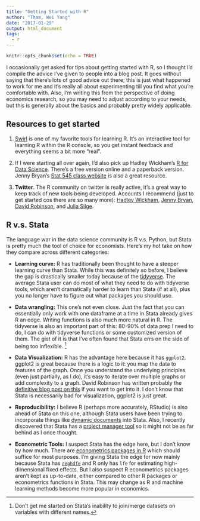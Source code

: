 ```yaml
---
title: "Getting Started with R"
author: "Tham, Wei Yang"
date: "2017-01-29"
output: html_document
tags:
  - r
---
```


```r
knitr::opts_chunk$set(echo = TRUE)
```

I occasionally get asked for tips about getting started with R, so I thought I'd compile the advice I've given to people into a blog post. It goes without saying that there's lots of good advice out there; this is just what happened to work for me and it's really all about experimenting till you find what you're comfortable with. Also, I'm writing this from the perspective of doing economics research, so you may need to adjust according to your needs, but this is generally about the basics and probably pretty widely applicable. 

## Resources to get started

1. [Swirl](http://swirlstats.com/) is one of my favorite tools for learning R. It's an interactive tool for learning R within the R console, so you get instant feedback and everything seems a bit more "real". 

2. If I were starting all over again, I'd also pick up Hadley Wickham's [R for Data Science](http://r4ds.had.co.nz/). There's a free version online and a paperback version. Jenny Bryan's [Stat 545 class website](http://stat545.com/) is also a great resource. 

3. **Twitter**. The R community on twitter is really active, it's a great way to keep track of new tools being developed. Accounts I recommend (just to get started cos there are so many more): [Hadley Wickham](https://twitter.com/hadleywickham), [Jenny Bryan](https://twitter.com/JennyBryan), [David Robinson](https://twitter.com/drob), and [Julia Silge](https://twitter.com/juliasilge). 

## R v.s. Stata

The language war in the data science community is R v.s. Python, but Stata is pretty much the tool of choice for economists. Here's my hot take on how they compare across different categories:

- **Learning curve:** R has traditionally been thought to have a steeper learning curve than Stata. While this was definitely so before, I believe the gap is drastically smaller today because of the [tidyverse](https://blog.rstudio.org/2016/09/15/tidyverse-1-0-0/). The average Stata user can do most of what they need to do with tidyverse tools, which aren't dramatically harder to learn than Stata (if at all), plus you no longer have to figure out what packages you should use. 

- **Data wrangling:** This one's not even close. Just the fact that you can essentially only work with one dataframe at a time in Stata already gives R an edge. Writing functions is also much more natural in R. The tidyverse is also an important part of this: 80-90% of data prep I need to do, I can do with tidyverse functions or some customized version of them. The gist of it is that I've often found that Stata errs on the side of being too inflexible. [^1]

[^1]: Don't get me started on Stata's inability to join/merge datasets on variables with different names. 

- **Data Visualization:** R has the advantage here because it has `ggplot2`. ggplot2 is great because there is a logic to it: you map the data to features of the graph. Once you understand the underlying principles (even just partially, as I do), it's easy to iterate over multiple graphs or add complexity to a graph. David Robinson has written probably the [definitive blog post on this](http://varianceexplained.org/r/why-I-use-ggplot2/) if you want to get into it. I don't know that Stata is necessarily bad for visualization, ggplot2 is just great. 

- **Reproducibility:**  I believe R (perhaps more accurately, RStudio) is also ahead of Stata on this one, although Stata users have been trying to incorporate things like [dynamic documents](http://www.stata.com/meeting/italy14/abstracts/materials/it14_haghish.pdf) into Stata. Also, I recently discovered that Stata has a [project manager tool](http://www.stata.com/manuals14/pprojectmanager.pdf) so it might not be as far behind as I once thought. 

- **Econometric Tools:** I suspect Stata has the edge here, but I don't know by how much. There are [econometrics packages in R](https://cran.r-project.org/web/views/Econometrics.html) which should suffice for most purposes. I'm giving Stata the edge for now mainly because Stata has [`reghdfe`](http://scorreia.com/software/reghdfe/index.html) and R only has `lfe` for estimating high-dimensional fixed effects. But I also suspect R econometrics packages aren't kept as up-to-date, either compared to other R packages or econometrics functions in Stata. This may change as R and machine learning methods become more popular in economics. 
